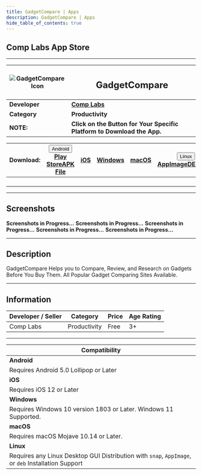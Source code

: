 ```yaml
---
title: GadgetCompare | Apps
description: GadgetCompare | Apps
hide_table_of_contents: true
---
```



## Comp Labs App Store

---

| ![GadgetCompare Icon](/img/apps/applestore.webp) | <h2>GadgetCompare</h2>                                                  |
| ------------------------------------------------ | ----------------------------------------------------------------------- |
| **Developer**                                    | [**Comp Labs**](https://complabs.in/apps)                               |
| **Category**                                     | **Productivity**                                                        |
| **NOTE:**                                        | **Click on the Button for Your Specific Platform to Download the App.** |

| **Download:** | <div class="dropdown "><button class=" button button--primary"><FontAwesomeIcon icon={faAndroid} /> Android <FontAwesomeIcon icon={faCaretDown} /></button><div class=" dropdown-content"><a class="" href="#">Play Store</a><a class="" href="#">APK File</a></div></div> | <a href="#" target="_blank" rel="noopener noreferrer" class="button button--primary "><FontAwesomeIcon icon={faAppStoreIos} /> iOS</a> | <a href="#" target="_blank" rel="noopener noreferrer" class="button button--primary"><FontAwesomeIcon icon={faWindows} /> Windows</a> | <a href="#" target="_blank" rel="noopener noreferrer" class="button button--primary"><FontAwesomeIcon icon={faApple} /> macOS</a> | <div class="dropdown"><button class="button button--primary"><FontAwesomeIcon icon={faLinux} /> Linux <FontAwesomeIcon icon={faCaretDown} /></button><div class="dropdown-content"><a href="#">AppImage</a><a href="#">DEB</a><a href="#">Snap</a></div></div> |
| :-----------: | :------------------------------------------------------------------------------------------------------------------------------------------------------------------------------------------------------------------------------------------------------------------------: | :--------------------------------------------------------------------------------------------------------------------------------------: | :-----------------------------------------------------------------------------------------------------------------------------------: | :-------------------------------------------------------------------------------------------------------------------------------: | :------------------------------------------------------------------------------------------------------------------------------------------------------------------------------------------------------------------------------------------------------------: |
|               |                                                                                                                                                                                                                                                                            |                                                                                                                                          |                                                                                                                                       |                                                                                                                                   |                                                                                                                                                                                                                                                                |
|               |                                                                                                                                                                                                                                                                            |                                                                                                                                          |                                                                                                                                       |                                                                                                                                   |                                                                                                                                                                                                                                                                |
|               |                                                                                                                                                                                                                                                                            |                                                                                                                                          |                                                                                                                                       |                                                                                                                                   |                                                                                                                                                                                                                                                                |
|               |                                                                                                                                                                                                                                                                            |                                                                                                                                          |                                                                                                                                       |                                                                                                                                   |                                                                                                                                                                                                                                                                |

---

## Screenshots

<Tabs className="unique-tabs">
  <TabItem value="Android">
    <b>Screenshots in Progress...</b>
  </TabItem>
  <TabItem value="iOS">
    <b>Screenshots in Progress...</b>
  </TabItem>
  <TabItem value="Windows">
    <b>Screenshots in Progress...</b>
  </TabItem>
  <TabItem value="macOS">
    <b>Screenshots in Progress...</b>
  </TabItem>
  <TabItem value="Linux">
    <b>Screenshots in Progress...</b>
  </TabItem>
</Tabs>

---

## Description

GadgetCompare Helps you to Compare, Review, and Research on Gadgets Before You Buy Them. All Popular Gadget Comparing Sites Available.

---

## Information

| Developer / Seller | Category     | Price | Age Rating |
| ------------------ | ------------ | ----- | ---------- |
| Comp Labs          | Productivity | Free  | 3+         |

---

| **Compatibility**                                                                                  |
| -------------------------------------------------------------------------------------------------- |
| **Android**                                                                                        |
| Requires Android 5.0 Lollipop or Later                                                             |
| **iOS**                                                                                            |
| Requires iOS 12 or Later                                                                           |
| **Windows**                                                                                        |
| Requires Windows 10 version 1803 or Later. Windows 11 Supported.                                   |
| **macOS**                                                                                          |
| Requires macOS Mojave 10.14 or Later.                                                              |
| **Linux**                                                                                          |
| Requires any Linux Desktop GUI Distribution with `snap`, `AppImage`, or `deb` Installation Support |
